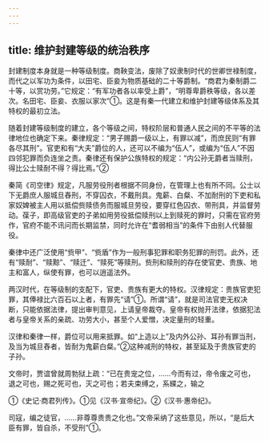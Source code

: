 ```yaml
---
---
---
```

title: 维护封建等级的统治秩序
---



封建制度本身就是一种等级制度。商鞅变法，废除了奴隶制时代的世卿世禄制度，而代之以军功为条件，以田宅、臣妾为物质基础的二十等爵制。“商君为秦制爵二十等，以赏功劳。”它规定：“有军功者各以率受上爵”，“明尊卑爵秩等级，各以差次。名田宅、臣妾、衣服以家次”①。这是有秦一代建立和维护封建等级体系及其特权的最初立法。

随着封建等级制度的建立，各个等级之间，特权阶层和普通人民之间的不平等的法律地位也确定下来。秦律规定：“男子赐爵一级以上，有罪以减”，而庶民则“有罪各尽其刑”。官吏和有“大夫”爵位的人，还可以不编为“伍人”，或编为“伍人”不因四邻犯罪而负连坐之责。秦律还有保护公族特权的规定：“内公孙无爵者当赎刑，得比公士赎耐不得？得比焉。”②

秦简《司空律》规定，凡服劳役刑者根据不同身份，在管理上也有所不同。公士以下无爵庶人服城旦舂刑，不穿囚衣，不戴刑具。鬼薪、白粲、不加耐刑的下吏和私家奴婢被主人用以抵偿赀赎债务而服城旦劳役，要穿红色囚衣、带刑具，并监督劳动。葆子，即高级官吏的子弟如用劳役抵偿赎刑以上到赎死的罪时，只需在官府劳作，官府不能不讯问而长期监禁，同时允许在“耆弱相当”的条件下由别人代替服役。

秦律中还广泛使用“赀甲”、“赀盾”作为一般刑事犯罪和职务犯罪的刑罚。此外，还有“赎耐”、“赎黥”、“赎迁”、“赎死”等赎刑。赀刑和赎刑的存在使官吏、贵族、地主和富人，纵使有罪，也可以逍遥法外。

两汉时代，在等级制的支配下，官吏、贵族有更大的特权。汉律规定：贵族官吏犯罪，其俸禄比六百石以上者，有罪先“请”①。所谓“请”，就是司法官吏无权决断，只能依据法律，提出审判意见，上请皇帝裁夺。皇帝有权抛开法律，依据犯法者与皇帝关系的亲疏、功劳大小，甚至个人爱憎，决定量刑的轻重。

汉律和秦律一样，爵位可以用来抵罪。如“上造以上”及内外公孙、耳孙有罪当刑，及当为城旦舂者，皆耐为鬼薪白粲。”②这种减刑的特权，甚至延及于贵族官吏的子孙。

文帝时，贾谊曾就周勃狱上疏：“已在贵宠之位，……今而有过，帝令废之可也，退之可也，赐之死可也，灭之可也；若夫束缚之，系緤之，输之

①《史记·商君列传》。①见《汉书·宣帝纪》。②《汉书·惠帝纪》。

司寇，编之徒官，……非尊尊贵贵之化也。”文帝采纳了这些意见，所以，“是后大臣有罪，皆自杀，不受刑”①。